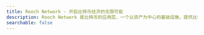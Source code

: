```yaml
---
title: Rooch Network - 开启比特币经济的无限可能
description: Rooch Network 是比特币的应用层，一个以资产为中心的基础设施，提供比特币所有资产的索引、交易，并支持各种应用场景
searchable: false
---
```



<TitleHero
  title="开启比特币经济的无限可能"
  slogan=""
  description="Rooch Network 是比特币的应用层，一个以资产为中心的基础设施，提供比特币所有资产的索引、交易，并支持各种应用场景。"
  button="加入我们"
  buttonHref="/learn/introduction"
/>
